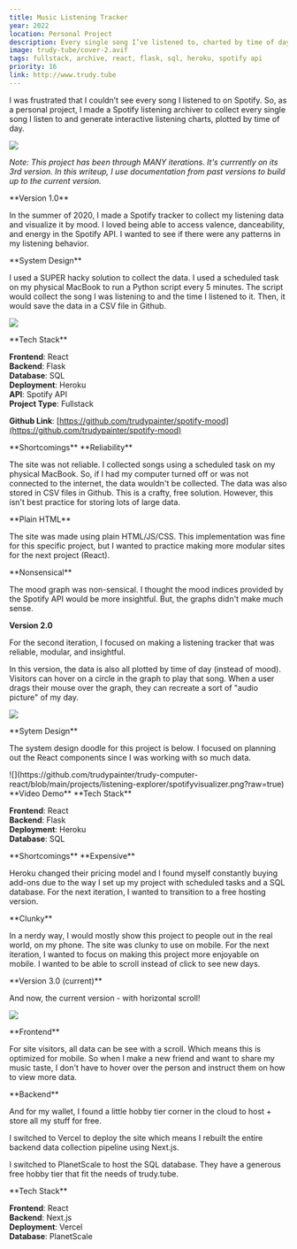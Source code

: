 ```yaml
---
title: Music Listening Tracker
year: 2022
location: Personal Project
description: Every single song I’ve listened to, charted by time of day
image: trudy-tube/cover-2.avif
tags: fullstack, archive, react, flask, sql, heroku, spotify api
priority: 16
link: http://www.trudy.tube
---
```


<Hero>
  <div>
    <Callout
      link="http://www.trudy.tube"
      text="Launch Site"
    />
  </div>

I was frustrated that I couldn’t see every song I listened to on Spotify.
So, as a personal project, I made a Spotify listening archiver to
collect every single song I listen to and generate interactive listening charts,
plotted by time of day.

![](/trudy-tube/ttv3.gif)

_Note: This project has been through MANY iterations. It's currrently on its 3rd version.
In this writeup, I use documentation from past versions to build up to the current version._

</Hero>

<Line />

<TwoCol>
**Version 1.0**

In the summer of 2020, I made a Spotify tracker to collect my listening data and visualize it by mood.
I loved being able to access valence, danceability, and energy in the Spotify API.
I wanted to see if there were any patterns in my listening behavior.

<Line />

<TwoCol>
**System Design**

I used a SUPER hacky solution to collect the data.
I used a scheduled task on my physical MacBook to run a Python script every 5 minutes.
The script would collect the song I was listening to and the time I listened to it.
Then, it would save the data in a CSV file in Github.

</TwoCol>

![](https://github.com/trudypainter/trudy-computer-react/blob/main/projects/spotify-mood-tracker/spotifymood.svg?raw=true)

<Line />

<TwoCol>
**Tech Stack**

**Frontend**: React  
**Backend**: Flask  
**Database**: SQL  
**Deployment**: Heroku  
**API**: Spotify API  
**Project Type**: Fullstack

**Github Link**: [https://github.com/trudypainter/spotify-mood](https://github.com/trudypainter/spotify-mood)

</TwoCol>

<Line />

<TwoCol>
**Shortcomings**

<TwoCol>
**Reliability**

The site was not reliable. I collected songs using a scheduled task on my physical MacBook. So, if I had my computer turned off or was not connected to the internet, the data wouldn't be collected. The data was also stored in CSV files in Github. This is a crafty, free solution. However, this isn't best practice for storing lots of large data.

</TwoCol>

<TwoCol>
**Plain HTML**

The site was made using plain HTML/JS/CSS.
This implementation was fine for this specific project,
but I wanted to practice making more modular sites for the next project (React).

</TwoCol>

<TwoCol>
**Nonsensical**

The mood graph was non-sensical. I thought the mood indices provided by the Spotify API would be more insightful. But, the graphs didn't make much sense.

</TwoCol>
</TwoCol>
</TwoCol>

<Line />

<TwoCol>

**Version 2.0**

For the second iteration, I focused on making a listening tracker that was
reliable, modular, and insightful.

In this version, the data is also all plotted by time of day (instead of mood).
Visitors can hover on a circle in the graph to play that song.
When a user drags their mouse over the graph, they can recreate a sort of "audio picture"
of my day.

![](/trudy-tube/2.jpg)

<Line />

<TwoCol>
**Sytem Design**

The system design doodle for this project is below. I focused on planning out the React
components since I was working with so much data.

</TwoCol>
![](https://github.com/trudypainter/trudy-computer-react/blob/main/projects/listening-explorer/spotifyvisualizer.png?raw=true)

<Line />

<TwoCol>
**Video Demo**

<Vimeo vimeoId="661674779" />

</TwoCol>

<Line />

<TwoCol>
**Tech Stack**

**Frontend**: React  
**Backend**: Flask  
**Deployment**: Heroku  
**Database**: SQL

</TwoCol>

<Line />

<TwoCol>
**Shortcomings**

<TwoCol>
**Expensive**

Heroku changed their pricing model and
I found myself constantly buying add-ons due to the way
I set up my project with scheduled tasks and a SQL database.
For the next iteration, I wanted to transition to a free hosting version.

</TwoCol>

<TwoCol>
**Clunky**

In a nerdy way, I would mostly show this project to people
out in the real world, on my phone. The site was clunky to use on mobile. For
the next iteration, I wanted to focus on making this project more enjoyable on
mobile. I wanted to be able to scroll instead of click to see new days.

</TwoCol>

</TwoCol>
</TwoCol>

<Line />

<TwoCol>
**Version 3.0 (current)**

And now, the current version - with horizontal scroll!

![](/trudy-tube/ttv3.gif)

<Line />

<TwoCol>
**Frontend**

For site visitors, all data can be see with a scroll.
Which means this is optimized for mobile.
So when I make a new friend and want to share my music taste, I don't have to hover
over the person and instruct them on how to view more data.

</TwoCol>

<TwoCol>
**Backend**

And for my wallet, I found a little hobby tier corner in the
cloud to host + store all my stuff for free.

I switched to Vercel to deploy the site which means I rebuilt the
entire backend data collection
pipeline using Next.js.

I switched to PlanetScale to host the SQL database. They have a generous free
hobby tier that fit the needs of trudy.tube.

</TwoCol>

<Line />

<TwoCol>
**Tech Stack**

**Frontend**: React  
**Backend**: Next.js  
**Deployment**: Vercel  
**Database**: PlanetScale

</TwoCol>

</TwoCol>

